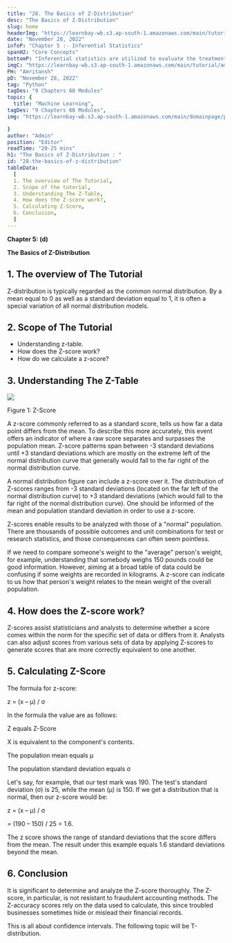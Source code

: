 ```yaml
---
title: "28. The Basics of Z-Distribution"
desc: "The Basics of Z-Distribution"
slug: home
headerImg: "https://learnbay-wb.s3.ap-south-1.amazonaws.com/main/tutorial/Statistics+Header.png"
date: "November 28, 2022"
infoP: "Chapter 5 :- Inferential Statistics"
spanH2: "Core Concepts"
bottomP: "Inferential statistics are utilized to evaluate the treatment groups and draw conclusions about a wider population of individuals by collecting measures from the sample of experiment members."
imgC: "https://learnbay-wb.s3.ap-south-1.amazonaws.com/main/tutorial/amritansh.png"
PH: "Amritansh"
pD: "November 28, 2022"
tag: "Python"
tagDes: "9 Chapters 68 Modules"
topic: {
  title: "Machine Learning",
tagDes: "9 Chapters 68 Modules",
img: "https://learnbay-wb.s3.ap-south-1.amazonaws.com/main/domainpage/pie-chart.png"

}
author: "Admin"
position: "Editor"
readTime: "20-25 mins"
h1: "The Basics of Z-Distribution : "
id: "28-the-basics-of-z-distribution"
tableData:
  [
  1. The overview of The Tutorial, 
  2. Scope of the tutorial,  
  3. Understanding The Z-Table,  
  4. How does the Z-score work?, 
  5. Calculating Z-Score, 
  6. Conclusion,
  ]
---
```






**Chapter 5: (d)**

**The Basics of Z-Distribution**

## 1. The overview of The Tutorial


Z-distribution is typically regarded as the common normal distribution. By a mean equal to 0 as well as a standard deviation equal to 1, it is often a special variation of all normal distribution models.

## 2. Scope of The Tutorial



* Understanding z-table.
* How does the Z-score work?
* How do we calculate a z-score?

## 3. Understanding The Z-Table




<img src="https://learnbay-wb.s3.ap-south-1.amazonaws.com/main/tutorial/statistics/Z+score+figure+1.jpg"></img>


Figure 1: Z-Score

A z-score commonly referred to as a standard score, tells us how far a data point differs from the mean. To describe this more accurately, this event offers an indicator of where a raw score separates and surpasses the population mean. Z-score patterns span between -3 standard deviations until +3 standard deviations which are mostly on the extreme left of the normal distribution curve that generally would fall to the far right of the normal distribution curve.

A normal distribution figure can include a z-score over it. The distribution of Z-scores ranges from -3 standard deviations (located on the far left of the normal distribution curve) to +3 standard deviations (which would fall to the far right of the normal distribution curve). One should be informed of the mean and population standard deviation in order to use a z-score.

Z-scores enable results to be analyzed with those of a "normal" population. There are thousands of possible outcomes and unit combinations for test or research statistics, and those consequences can often seem pointless.

If we need to compare someone's weight to the "average" person's weight, for example, understanding that somebody weighs 150 pounds could be good information. However, aiming at a broad table of data could be confusing if some weights are recorded in kilograms. A z-score can indicate to us how that person's weight relates to the mean weight of the overall population.

## 4. How does the Z-score work?


Z-scores assist statisticians and analysts to determine whether a score comes within the norm for the specific set of data or differs from it. Analysts can also adjust scores from various sets of data by applying Z-scores to generate scores that are more correctly equivalent to one another.

## 5. Calculating Z-Score


The formula for z-score:

z = (x – μ) / σ

In the formula the value are as follows:

Z equals Z-Score

X is equivalent to the component's contents.

The population mean equals µ 

The population standard deviation equals σ 

Let's say, for example, that our test mark was 190. The test's standard deviation (σ) is 25, while the mean (μ) is 150. If we get a distribution that is normal, then our z-score would be:

z = (x – μ) / σ 

= (190 – 150) / 25 = 1.6.

The z score shows the range of standard deviations that the score differs from the mean. The result under this example equals 1.6 standard deviations beyond the mean.

## 6. Conclusion


It is significant to determine and analyze the Z-score thoroughly. The Z-score, in particular, is not resistant to fraudulent accounting methods. The Z-accuracy scores rely on the data used to calculate, this since troubled businesses sometimes hide or mislead their financial records.

This is all about confidence intervals. The following topic will be T-distribution.
